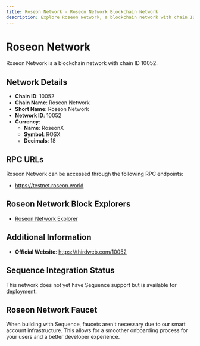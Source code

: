 ```yaml
--- 
title: Roseon Network - Roseon Network Blockchain Network
description: Explore Roseon Network, a blockchain network with chain ID 10052. Learn about its native currency, RoseonX, and how to interact with the network.
---
```


# Roseon Network

Roseon Network is a blockchain network with chain ID 10052.

## Network Details

- **Chain ID**: 10052
- **Chain Name**: Roseon Network
- **Short Name**: Roseon Network
- **Network ID**: 10052
- **Currency**: 
  - **Name**: RoseonX
  - **Symbol**: ROSX
  - **Decimals**: 18

## RPC URLs

Roseon Network can be accessed through the following RPC endpoints:

- https://testnet.roseon.world

## Roseon Network Block Explorers

- [Roseon Network Explorer](https://testnet.explorer.roseon.world)

## Additional Information

- **Official Website**: https://thirdweb.com/10052

## Sequence Integration Status

This network does not yet have Sequence support but is available for deployment.

## Roseon Network Faucet

When building with Sequence, faucets aren't necessary due to our smart account infrastructure. This allows for a smoother onboarding process for your users and a better developer experience.

